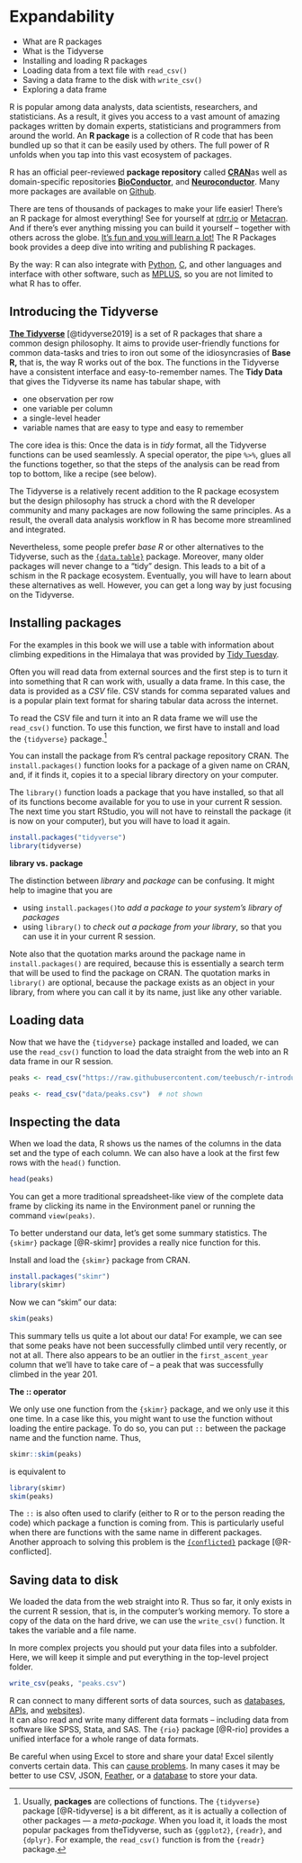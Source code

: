 # Expandability

::: {.goals}
-   What are R packages
-   What is the Tidyverse
-   Installing and loading R packages
-   Loading data from a text file with `read_csv()`
-   Saving a data frame to the disk with `write_csv()`
-   Exploring a data frame
:::

R is popular among data analysts, data scientists, researchers, and statisticians. As a
result, it gives you access to a vast amount of amazing packages written by domain
experts, statisticians and programmers from around the world. An **R package** is a
collection of R code that has been bundled up so that it can be easily used by others. The
full power of R unfolds when you tap into this vast ecosystem of packages.

R has an official peer-reviewed **package repository** called
[**CRAN**](https://cran.r-project.org/)as well as domain-specific repositories
[**BioConductor**](https://www.bioconductor.org/), and
[**Neuroconductor**](https://neuroconductor.org/). Many more packages are available on
[Github](https://github.com/topics/r?l=r).

There are tens of thousands of packages to make your life easier! There's an R package for
almost everything! See for yourself at [rdrr.io](https://rdrr.io/) or
[Metacran](https://www.r-pkg.org/). And if there's ever anything missing you can build it
yourself -- together with others across the globe. [It's fun and you will learn a
lot!](https://www.rstudio.com/resources/rstudioglobal-2021/make-a-package-make-some-friends/)
The R Packages book provides a deep dive into writing and publishing R packages.

::: {.more}
By the way: R can also integrate with [Python](https://rstudio.github.io/reticulate/),
[C](http://www.rcpp.org/), and other languages and interface with other software, such as
[MPLUS](https://mclust-org.github.io/mclust/), so you are not limited to what R has to
offer.
:::

## Introducing the Tidyverse

[**The Tidyverse**](https://www.tidyverse.org/) [@tidyverse2019] is a set of R packages
that share a common design philosophy. It aims to provide user-friendly functions for
common data-tasks and tries to iron out some of the idiosyncrasies of **Base R,** that is,
the way R works out of the box. The functions in the Tidyverse have a consistent interface
and easy-to-remember names. The **Tidy Data** that gives the Tidyverse its name has
tabular shape, with

-   one observation per row
-   one variable per column
-   a single-level header
-   variable names that are easy to type and easy to remember

The core idea is this: Once the data is in *tidy* format, all the Tidyverse functions can
be used seamlessly. A special operator, the pipe `%>%`, glues all the functions together,
so that the steps of the analysis can be read from top to bottom, like a recipe (see
below).

The Tidyverse is a relatively recent addition to the R package ecosystem but the design
philosophy has struck a chord with the R developer community and many packages are now
following the same principles. As a result, the overall data analysis workflow in R has
become more streamlined and integrated.

Nevertheless, some people prefer *base R* or other alternatives to the Tidyverse, such as
the [`{data.table}`](https://rdatatable.gitlab.io/data.table/) package. Moreover, many
older packages will never change to a "tidy" design. This leads to a bit of a schism in
the R package ecosystem. Eventually, you will have to learn about these alternatives as
well. However, you can get a long way by just focusing on the Tidyverse.

## Installing packages

For the examples in this book we will use a table with information about climbing
expeditions in the Himalaya that was provided by [Tidy
Tuesday](https://github.com/rfordatascience/tidytuesday/blob/master/data/2020/2020-09-22/readme.md).

Often you will read data from external sources and the first step is to turn it into
something that R can work with, usually a data frame. In this case, the data is provided
as a *CSV* file. CSV stands for comma separated values and is a popular plain text format
for sharing tabular data across the internet.

To read the CSV file and turn it into an R data frame we will use the `read_csv()`
function. To use this function, we first have to install and load the `{tidyverse}`
package.[^expandable-1]

[^expandable-1]: Usually, **packages** are collections of functions. The `{tidyverse}`
    package [@R-tidyverse] is a bit different, as it is actually a collection of other
    packages --- a *meta-package*. When you load it, it loads the most popular packages
    from theTidyverse, such as `{ggplot2}`, `{readr}`, and `{dplyr}`. For example, the
    `read_csv()` function is from the `{readr}` package.

You can install the package from R's central package repository CRAN. The
`install.packages()` function looks for a package of a given name on CRAN, and, if it
finds it, copies it to a special library directory on your computer.

The `library()` function loads a package that you have installed, so that all of its
functions become available for you to use in your current R session. The next time you
start RStudio, you will not have to reinstall the package (it is now on your computer),
but you will have to load it again.

```r
install.packages("tidyverse")
library(tidyverse)
```

::: {.more}
**library vs. package**

The distinction between *library* and *package* can be confusing. It might help to imagine
that you are

-   using `install.packages()`to *add a package to your system's library of packages*
-   using `library()` to *check out a package from your library*, so that you can use it
    in your current R session.

Note also that the quotation marks around the package name in `install.packages()` are
required, because this is essentially a search term that will be used to find the package
on CRAN. The quotation marks in `library()` are optional, because the package exists as an
object in your library, from where you can call it by its name, just like any other
variable.
:::

## Loading data

Now that we have the `{tidyverse}` package installed and loaded, we can use the
`read_csv()` function to load the data straight from the web into an R data frame in our R
session.

```r
peaks <- read_csv("https://raw.githubusercontent.com/teebusch/r-introduction/master/data/peaks.csv")
```

```r
peaks <- read_csv("data/peaks.csv")  # not shown
```

## Inspecting the data

When we load the data, R shows us the names of the columns in the data set and the type of
each column. We can also have a look at the first few rows with the `head()` function.

```r
head(peaks)
```

You can get a more traditional spreadsheet-like view of the complete data frame by
clicking its name in the Environment panel or running the command `view(peaks)`.

To better understand our data, let's get some summary statistics. The `{skimr}` package
[@R-skimr] provides a really nice function for this.

::: {.exercise}
Install and load the `{skimr}` package from CRAN.

::: {.answer}
```r
install.packages("skimr")
library(skimr)
```
:::
:::

Now we can "skim" our data:

```r
skim(peaks)
```

This summary tells us quite a lot about our data! For example, we can see that some peaks
have not been successfully climbed until very recently, or not at all. There also appears
to be an outlier in the `first_ascent_year` column that we'll have to take care of -- a
peak that was successfully climbed in the year 201.

::: {.more}
**The :: operator**

We only use one function from the `{skimr}` package, and we only use it this one time. In
a case like this, you might want to use the function without loading the entire package.
To do so, you can put `::` between the package name and the function name. Thus,

```r
skimr::skim(peaks)
```

is equivalent to

```r
library(skimr)
skim(peaks)
```

The `::` is also often used to clarify (either to R or to the person reading the code)
which package a function is coming from. This is particularly useful when there are
functions with the same name in different packages. Another approach to solving this
problem is the [`{conflicted}`](https://conflicted.r-lib.org/) package [@R-conflicted].
:::

## Saving data to disk

We loaded the data from the web straight into R. Thus so far, it only exists in the
current R session, that is, in the computer's working memory. To store a copy of the data
on the hard drive, we can use the `write_csv()` function. It takes the variable and a file
name.

In more complex projects you should put your data files into a subfolder. Here, we will
keep it simple and put everything in the top-level project folder.

```r
write_csv(peaks, "peaks.csv")
```

::: {.more}
R can connect to many different sorts of data sources, such as
[databases](https://db.rstudio.com/getting-started/connect-to-database/),
[APIs](https://httr.r-lib.org/), and [websites](https://rvest.tidyverse.org/)).\
It can also read and write many different data formats -- including data from software
like SPSS, Stata, and SAS. The `{rio}` package [@R-rio] provides a unified interface for a
whole range of data formats.

Be careful when using Excel to store and share your data! Excel silently converts certain
data. This can [cause
problems](https://www.theverge.com/2020/8/6/21355674/human-genes-rename-microsoft-excel-misreading-dates).
In many cases it may be better to use CSV, JSON,
[Feather](https://blog.rstudio.com/2016/03/29/feather/), or a
[database](https://db.rstudio.com/databases/sqlite/) to store your data.
:::
